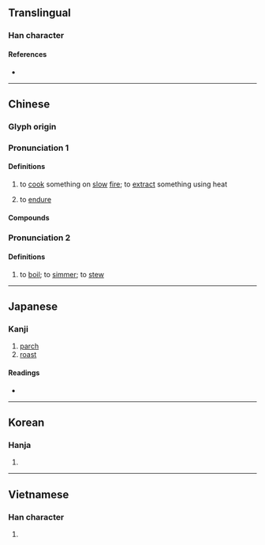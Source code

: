 {{character info/new}}
==Translingual==

===Han character===
{{Han char|rn=86|rad=火|as=11|sn=15|four=58334|canj=GKF,QKF,XQKF|ids=⿱敖灬}}

====References====
* {{Han ref|kx=0680.410|dkj=19352|dj=1092.170|hdz=32226.040|uh=71AC|ud=29100|bh=BCF5|bd=48373}}

----

==Chinese==

===Glyph origin===
{{Han etym}}

===Pronunciation 1===
{{zh-forms}}
{{zh-pron
|m=áo
|c=ngou4,ngaau4
|h=pfs=
|md=
|mn=ngâu/gô/qz:gô͘
|mn_note=ngâu - vernacular; gô/gô͘ - literary
|w=
|ma=y
|mc=y
|oc=y,1
|cat=v
}}

====Definitions====
{{zh-hanzi}}

# to [[cook]] something on [[slow]] [[fire]]; to [[extract]] something using heat
# {{lb|zh|figurative}} to [[endure]]

====Compounds====
{{zh-der|心癢難熬|乾熬|熬煉|焦熬投石|熬油|熬膩|煎熬|熬心血|熬膏|熬出頭|熬煎|熬煮|熬碴兒|熬糖|熬審|熬頭兒|熬鷹|熬頭|熬惱|熬不過|熬夜|打熬|熬藥|熬菜|熬清守淡|熬枯受淡|熬心|熬刑|熬不住|熬磨|苦熬|難熬}}

===Pronunciation 2===
{{zh-forms|alt=𤏶,爊}}
{{zh-pron
|m=āo
|oc=n,2
|cat=v
}}

====Definitions====
{{zh-hanzi}}

# to [[boil]]; to [[simmer]]; to [[stew]]

----

==Japanese==

===Kanji===
{{ja-kanji|grade=|rs=火11}}

# [[parch]]
# [[roast]]

====Readings====
* {{ja-readings|goon=[[ごう]] (gō)|kanon=[[ごう]] (gō)|kun=[[いる]] (iru)}}

----

==Korean==

===Hanja===
{{ko-hanja|hangeul=오|eumhun=|rv=o|mr=o|y=o}}

# {{defn|lang=ko|sort=火11}}

----

==Vietnamese==

===Han character===
{{vi-readings|rs=火11| hanviet = ngao}}

# {{defn|lang=vi|sort=火11}}

{{cln|vi|Han tu}}